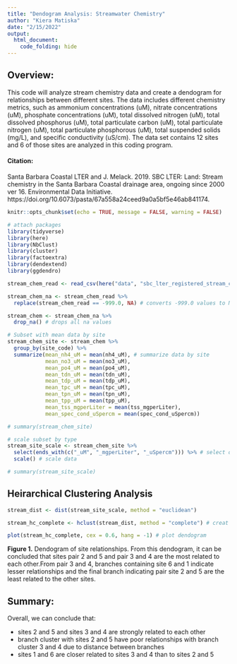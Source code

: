```yaml
---
title: "Dendogram Analysis: Streamwater Chemistry"
author: "Kiera Matiska"
date: "2/15/2022"
output: 
  html_document:
    code_folding: hide
---
```


## Overview:

This code will analyze stream chemistry data and create a dendogram for relationships between different sites. The data includes different chemistry metrics, such as ammonium concentrations (uM), nitrate concentrations (uM), phosphate concentrations (uM), total dissolved nitrogen (uM), total dissolved phosphorus (uM), total particulate carbon (uM), total particulate nitrogen (uM), total particulate phosphorous (uM), total suspended solids (mg/L), and specific conductivity (uS/cm). The data set contains 12 sites and 6 of those sites are analyzed in this coding program.

#### Citation:

Santa Barbara Coastal LTER and J. Melack. 2019. SBC LTER: Land: Stream chemistry in the Santa Barbara Coastal drainage area, ongoing since 2000 ver 16. Environmental Data Initiative. https://doi.org/10.6073/pasta/67a558a24ceed9a0a5bf5e46ab841174. 

```r
knitr::opts_chunk$set(echo = TRUE, message = FALSE, warning = FALSE)

# attach packages
library(tidyverse)
library(here)
library(NbClust)
library(cluster)
library(factoextra)
library(dendextend)
library(ggdendro)
```

```r
stream_chem_read <- read_csv(here("data", "sbc_lter_registered_stream_chemistry.csv")) # read in data

stream_chem_na <- stream_chem_read %>% 
  replace(stream_chem_read == -999.0, NA) # converts -999.0 values to NA

stream_chem <- stream_chem_na %>% 
  drop_na() # drops all na values
```

```r
# Subset with mean data by site
stream_chem_site <- stream_chem %>% 
  group_by(site_code) %>% 
  summarize(mean_nh4_uM = mean(nh4_uM), # summarize data by site
            mean_no3_uM = mean(no3_uM),
            mean_po4_uM = mean(po4_uM),
            mean_tdn_uM = mean(tdn_uM),
            mean_tdp_uM = mean(tdp_uM),
            mean_tpc_uM = mean(tpc_uM),
            mean_tpn_uM = mean(tpn_uM),
            mean_tpp_uM = mean(tpp_uM),
            mean_tss_mgperLiter = mean(tss_mgperLiter),
            mean_spec_cond_uSpercm = mean(spec_cond_uSpercm))

# summary(stream_chem_site) 

# scale subset by type
stream_site_scale <- stream_chem_site %>% 
  select(ends_with(c("_uM", "_mgperLiter", "_uSpercm"))) %>% # select only certain variables
  scale() # scale data

# summary(stream_site_scale)
```

## Heirarchical Clustering Analysis

```r
stream_dist <- dist(stream_site_scale, method = "euclidean") 

stream_hc_complete <- hclust(stream_dist, method = "complete") # creat logical clusters

plot(stream_hc_complete, cex = 0.6, hang = -1) # plot dendogram
```

**Figure 1.** Dendogram of site relationships. From this dendogram, it can be concluded that sites pair 2 and 5 and pair 3 and 4 are the most related to each other.From pair 3 and 4, branches containing site 6 and 1 indicate lesser relationships and the final branch indicating pair site 2 and 5 are the least related to the other sites.

## Summary:

Overall, we can conclude that:

- sites 2 and 5 and sites 3 and 4 are strongly related to each other
- branch cluster with sites 2 and 5 have poor relationships with branch cluster 3 and 4 due to distance between branches
- sites 1 and 6 are closer related to sites 3 and 4 than to sites 2 and 5
